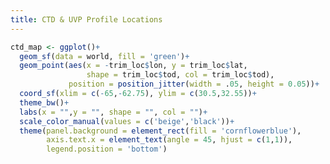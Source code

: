 ```yaml
---
title: CTD & UVP Profile Locations 
---
```



```r
ctd_map <- ggplot()+
  geom_sf(data = world, fill = 'green')+
  geom_point(aes(x = -trim_loc$lon, y = trim_loc$lat,
                 shape = trim_loc$tod, col = trim_loc$tod),
             position = position_jitter(width = .05, height = 0.05))+
  coord_sf(xlim = c(-65,-62.75), ylim = c(30.5,32.55))+
  theme_bw()+
  labs(x = "",y = "", shape = "", col = "")+
  scale_color_manual(values = c('beige','black'))+
  theme(panel.background = element_rect(fill = 'cornflowerblue'),
        axis.text.x = element_text(angle = 45, hjust = c(1,1)),
        legend.position = 'bottom')

```

